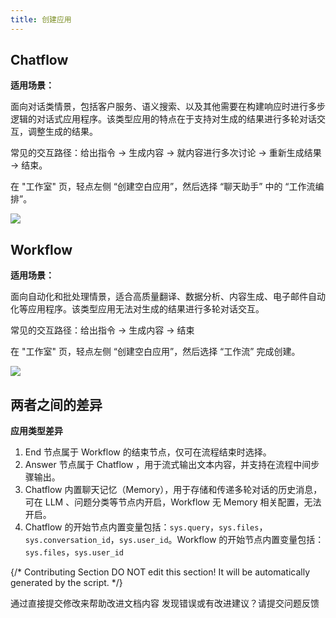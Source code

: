 ```yaml
---
title: 创建应用
---
```


## Chatflow

**适用场景：**

面向对话类情景，包括客户服务、语义搜索、以及其他需要在构建响应时进行多步逻辑的对话式应用程序。该类型应用的特点在于支持对生成的结果进行多轮对话交互，调整生成的结果。

常见的交互路径：给出指令 → 生成内容 → 就内容进行多次讨论 → 重新生成结果 → 结束。

在 "工作室" 页，轻点左侧 “创建空白应用”，然后选择 “聊天助手” 中的 “工作流编排”。

![](https://assets-docs.dify.ai/2025/05/8eb5a12939c298bc7cb9a778d10d42db.png)

## Workflow

**适用场景：**

面向自动化和批处理情景，适合高质量翻译、数据分析、内容生成、电子邮件自动化等应用程序。该类型应用无法对生成的结果进行多轮对话交互。

常见的交互路径：给出指令 → 生成内容 → 结束

在 "工作室" 页，轻点左侧 “创建空白应用”，然后选择 “工作流” 完成创建。

![](/zh-hans/user-guide/.gitbook/assets/workflow.png)

## 两者之间的差异

**应用类型差异**

1. End 节点属于 Workflow 的结束节点，仅可在流程结束时选择。
2. Answer 节点属于 Chatflow ，用于流式输出文本内容，并支持在流程中间步骤输出。
3. Chatflow 内置聊天记忆（Memory），用于存储和传递多轮对话的历史消息，可在 LLM 、问题分类等节点内开启，Workflow 无 Memory 相关配置，无法开启。
4. Chatflow 的开始节点内置变量包括：`sys.query`，`sys.files`，`sys.conversation_id`，`sys.user_id`。Workflow 的开始节点内置变量包括：`sys.files`，`sys.user_id`

{/*
Contributing Section
DO NOT edit this section!
It will be automatically generated by the script.
*/}

<CardGroup cols="2">
    <Card
        title="编辑此页面"
        icon="pen-to-square"
        href="https://github.com/langgenius/dify-docs-mintlify/edit/main/zh-hans/guides/workflow/create-flow-app.mdx"
    >
        通过直接提交修改来帮助改进文档内容
    </Card>
    <Card
        title="提交问题"
        icon="github"
        href="https://github.com/langgenius/dify-docs-mintlify/issues/new?title=文档问题%3A%20e-flow-&body=%23%23%20问题描述%0A%3C%21--%20请简要描述你发现的问题%20--%3E%0A%0A%23%23%20页面链接%0Ahttps%3A%2F%2Fgithub.com%2Flanggenius%2Fdify-docs-mintlify%2Fblob%2Fmain%2Fzh-hans/guides/workflow%2Fcreate-flow-app.mdx%0A%0A%23%23%20建议修改%0A%3C%21--%20如果有具体的修改建议，请在此说明%20--%3E%0A%0A%3C%21--%20感谢你对文档质量的关注！%20--%3E"
    >
        发现错误或有改进建议？请提交问题反馈
    </Card>
</CardGroup>
